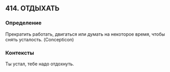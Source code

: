 ## 414. ОТДЫХАТЬ
### Определение
Прекратить работать, двигаться или думать на некоторое время, чтобы снять усталость. (Concepticon)

### Контексты
Ты устал, тебе надо отдохнуть.

